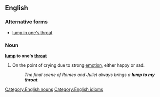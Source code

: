 ==English==

===Alternative forms===
* [[lump in one's throat]]

===Noun===
'''[[lump]] to one's [[throat]]'''

# On the point of crying due to strong [[emotion]], either happy or sad.
#: ''The final scene of Romeo and Juliet always brings a '''lump to my throat'''.''

[[Category:English nouns]]
[[Category:English idioms]]